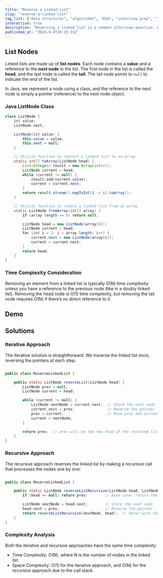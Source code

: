 ```yaml
---
title: "Reverse a Linked List"
slug: "reverse-a-linked-list"
tag_list: ["data structures", "algorithms", "DSA", "interview prep", "java"]
interactive: true
description: "Reversing a linked list is a common interview question. Here is a simple implementation in Ruby."
published_at: "2024-9-4T20:15:31Z"
---
```


## List Nodes

Linked lists are made up of **list nodes**. Each node contains a **value** and a reference to the **next node** in the list. The first node in the list is called the **head**, and the last node is called the **tail**. The tail node points to `null` to indicate the end of the list.

In Java, we represent a node using a class, and the reference to the next node is simply a pointer (reference) to the next node object.

### Java ListNode Class
```java
class ListNode {
    int value;
    ListNode next;

    ListNode(int value) {
        this.value = value;
        this.next = null;
    }

    // Utility function to convert a linked list to an array
    static int[] toArray(ListNode head) {
        List<Integer> result = new ArrayList<>();
        ListNode current = head;
        while (current != null) {
            result.add(current.value);
            current = current.next;
        }
        return result.stream().mapToInt(i -> i).toArray();
    }

    // Utility function to create a linked list from an array
    static ListNode fromArray(int[] array) {
        if (array.length == 0) return null;

        ListNode head = new ListNode(array[0]);
        ListNode current = head;
        for (int i = 1; i < array.length; i++) {
            current.next = new ListNode(array[i]);
            current = current.next;
        }
        return head;
    }
}
```

### Time Complexity Consideration
Removing an element from a linked list is typically O(N) time complexity unless you have a reference to the previous node (like in a doubly linked list). Removing the head node is O(1) time complexity, but removing the tail node requires O(N) if there’s no direct reference to it.

## Demo

<ReverseLinkedListDemo />

## Solutions

### Iterative Approach

The iterative solution is straightforward. We traverse the linked list once, reversing the pointers at each step:

```java

public class ReverseLinkedList {

    public static ListNode reverseList(ListNode head) {
        ListNode prev = null;
        ListNode current = head;

        while (current != null) {
            ListNode nextNode = current.next;  // Store the next node
            current.next = prev;               // Reverse the pointer
            prev = current;                    // Move prev and current one step forward
            current = nextNode;
        }

        return prev;  // prev will be the new head of the reversed list
    }
}

```

### Recursive Approach

The recursive approach reverses the linked list by making a recursive call that processes the nodes one by one:

```java

public class ReverseLinkedList {

    public static ListNode reverseListRecursive(ListNode head, ListNode prev) {
        if (head == null) return prev;        // Base case: return the new head

        ListNode nextNode = head.next;        // Store the next node
        head.next = prev;                     // Reverse the pointer
        return reverseListRecursive(nextNode, head);  // Recur with the next node
    }
}

```

### Complexity Analysis

Both the iterative and recursive approaches have the same time complexity:

- Time Complexity: O(N), where N is the number of nodes in the linked list.
- Space Complexity: O(1) for the iterative approach, and O(N) for the recursive approach due to the call stack.


